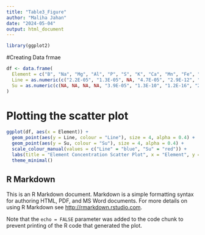 ---
title: "Table3_Figure"
author: "Maliha Jahan"
date: "2024-05-04"
output: html_document
---

```{r}
library(ggplot2)
```

#Creating Data frmae
```{r}
df <- data.frame(
  Element = c("B", "Na", "Mg", "Al", "P", "S", "K", "Ca", "Mn", "Fe", "Co", "Ni", "Cu", "Zn", "As", "Se", "Rb", "Mo", "Cd"),
  Line = as.numeric(c("2.2E-05", "1.3E-05", NA, "4.7E-05", "2.9E-12", "6.7E-17", "2.6E-13", "8.7E-14", "2.1E-27", NA, NA, "1.6E-10", "3.3E-23", "2.9E-23", NA, "1.9E-06", "2.7E-32", "1.9E-27", "1.6E-24")),
  Su = as.numeric(c(NA, NA, NA, NA, "3.9E-05", "1.3E-10", "1.2E-16", "2.3E-09", "8.6E-08", "1.2E-08", NA, NA, NA, NA, "4.4E-06", "5.8E-06", "5.4E-11", NA, NA))
)

```

# Plotting the scatter plot
```{r}
ggplot(df, aes(x = Element)) +
  geom_point(aes(y = Line, colour = "Line"), size = 4, alpha = 0.4) +
  geom_point(aes(y = Su, colour = "Su"), size = 4, alpha = 0.4) +
  scale_colour_manual(values = c("Line" = "blue", "Su" = "red")) +
  labs(title = "Element Concentration Scatter Plot", x = "Element", y = "Concentration") +
  theme_minimal()
```

## R Markdown

This is an R Markdown document. Markdown is a simple formatting syntax for authoring HTML, PDF, and MS Word documents. For more details on using R Markdown see <http://rmarkdown.rstudio.com>.

Note that the `echo = FALSE` parameter was added to the code chunk to prevent printing of the R code that generated the plot.
